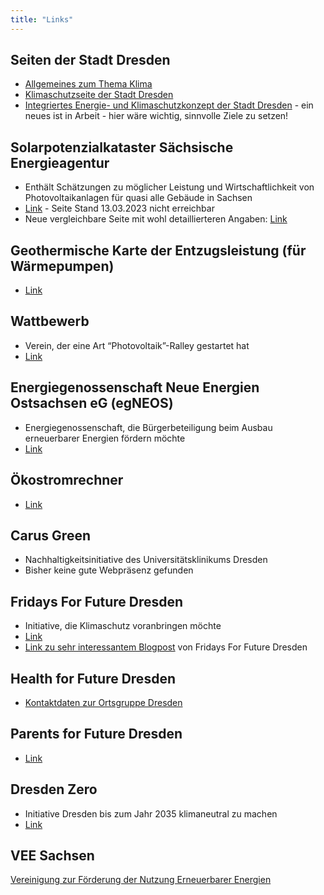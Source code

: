 ```yaml
---
title: "Links"
---
```

<!-- ::: {.callout-note} -->
<!-- ## -->
<!-- Auf dieser Seite findet sich eine noch eher wenig bis gar nicht kommentierte (Kommentierung jedoch geplant) Sammlung von Links zum Thema Solarenergie in Dresden sowie auch einige allgemeinere Links zum Thema Energie und Energiewende in Dresden. -->
<!-- ::: -->


## Seiten der Stadt Dresden
* [Allgemeines zum Thema Klima](https://www.dresden.de/de/stadtraum/umwelt/umwelt/klima-und-energie.php?pk_campaign=Shortcut&pk_kwd=klima)
* [Klimaschutzseite der Stadt Dresden](https://www.dresden.de/de/stadtraum/umwelt/umwelt/klima-und-energie/Klimaschutz.php)
* [Integriertes Energie- und Klimaschutzkonzept der Stadt Dresden](https://www.dresden.de/de/stadtraum/umwelt/umwelt/klima-und-energie/klimaschutz/klimaschutzkonzept.php) - ein neues ist in Arbeit - hier wäre wichtig, sinnvolle Ziele zu setzen!

## Solarpotenzialkataster Sächsische Energieagentur
* Enthält Schätzungen zu möglicher Leistung und Wirtschaftlichkeit von Photovoltaikanlagen für quasi alle Gebäude in Sachsen
* [Link](https://solarkataster-sachsen.de/) - Seite Stand 13.03.2023 nicht erreichbar
* Neue vergleichbare Seite mit wohl detaillierteren Angaben: [Link](https://arcg.is/1Obb1X0)

## Geothermische Karte der Entzugsleistung (für Wärmepumpen)
* [Link](https://www.umwelt.sachsen.de/umwelt/infosysteme/ida/p/gtk50?)

## Wattbewerb
* Verein, der eine Art "Photovoltaik"-Ralley gestartet hat
* [Link](https://wattbewerb.de/)

## Energiegenossenschaft Neue Energien Ostsachsen eG (egNEOS)
* Energiegenossenschaft, die Bürgerbeteiligung beim Ausbau erneuerbarer Energien fördern möchte
* [Link](https://egneos.de/)

## Ökostromrechner
* [Link](https://wirklich-gruen.de/)

## Carus Green
* Nachhaltigkeitsinitiative des Universitätsklinikums Dresden
* Bisher keine gute Webpräsenz gefunden

## Fridays For Future Dresden
* Initiative, die Klimaschutz voranbringen möchte
* [Link](https://fffdd.de/)
* [Link zu sehr interessantem Blogpost](https://fffdd.de/blog/treibhausgasbilanz/) von Fridays For Future Dresden

## Health for Future Dresden
* [Kontaktdaten zur Ortsgruppe Dresden](https://healthforfuture.de/health-for-future-ortsgruppen/)

## Parents for Future Dresden
* [Link](https://www.parentsforfuture.de/de/dresden)

## Dresden Zero
* Initiative Dresden bis zum Jahr 2035 klimaneutral zu machen
* [Link](https://dresdenzero.de/)

## VEE Sachsen
[Vereinigung zur Förderung der Nutzung Erneuerbarer Energien](https://www.vee-sachsen.de/node/)



<!-- ## Sachsenenergie -->
<!-- * [Link](https://www.sachsenenergie.de/) -->
<!-- * Für mich auf den ersten Blick keine aussagekräftigen Informationen zum Thema Energiewende etc. ersichtlich -->

<!-- ## Regionaler Solarverein Dresden e. V. RSD  -->
<!-- * [Link](https://branchenbuch.meinestadt.de/dresden/company/11997431/) -->

<!-- ## Infos zum Thema Energie des Landes Sachsen -->
<!-- [Link](https://www.energie.sachsen.de/index.html) -->

<!-- ## Netzwerk Eurosolar -->
<!-- * Überregionaler Verein zur Förderung erneuerbarer Energien: [Link](https://www.eurosolar.de) -->
